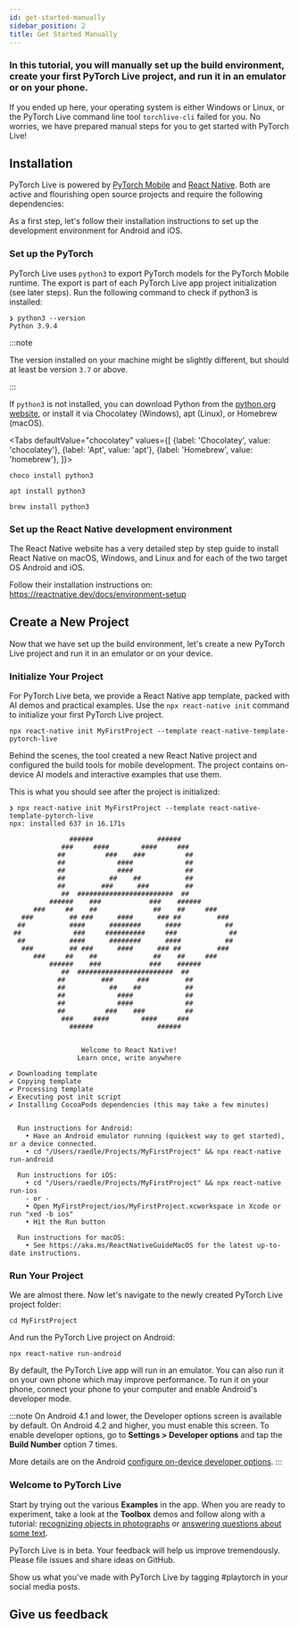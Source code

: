 ```yaml
---
id: get-started-manually
sidebar_position: 2
title: Get Started Manually
---
```




<div className="tutorial-page">

### In this tutorial, you will manually set up the build environment, create your first PyTorch Live project, and run it in an emulator or on your phone.

If you ended up here, your operating system is either Windows or Linux, or the PyTorch Live command line tool `torchlive-cli` failed for you. No worries, we have prepared manual steps for you to get started with PyTorch Live!

<FbInternalOnly>

<WhereToRun />

</FbInternalOnly>

## Installation

PyTorch Live is powered by [PyTorch Mobile](https://pytorch.org/mobile) and [React Native](https://reactnative.dev/). Both are active and flourishing open source projects and require the following dependencies:

<DevelopmentDependencies />

<AppleM1Note />

As a first step, let's follow their installation instructions to set up the development environment for Android and iOS.

### Set up the PyTorch

PyTorch Live uses `python3` to export PyTorch models for the PyTorch Mobile runtime. The export is part of each PyTorch Live app project initialization (see later steps). Run the following command to check if python3 is installed:


```shell
❯ python3 --version
Python 3.9.4
```

:::note

The version installed on your machine might be slightly different, but should at least be version `3.7` or above.

:::


If `python3` is not installed, you can download Python from the [python.org website](https://python.org), or install it via Chocolatey (Windows), apt (Linux), or Homebrew (macOS).

<Tabs
  defaultValue="chocolatey"
  values={[
    {label: 'Chocolatey', value: 'chocolatey'},
    {label: 'Apt', value: 'apt'},
    {label: 'Homebrew', value: 'homebrew'},
  ]}>
  <TabItem value="chocolatey">

  ```shell
  choco install python3
  ```

  </TabItem>
  <TabItem value="apt">

  ```shell
  apt install python3
  ```

  </TabItem>
  <TabItem value="homebrew">

  ```shell
  brew install python3
  ```

  </TabItem>
</Tabs>

### Set up the React Native development environment

The React Native website has a very detailed step by step guide to install React Native on macOS, Windows, and Linux and for each of the two target OS Android and iOS.

Follow their installation instructions on: https://reactnative.dev/docs/environment-setup

## Create a New Project

Now that we have set up the build environment, let's create a new PyTorch Live project and run it in an emulator or on your device.

### Initialize Your Project

For PyTorch Live beta, we provide a React Native app template, packed with AI demos and practical examples. Use the `npx react-native init` command to initialize your first PyTorch Live project.

```shell
npx react-native init MyFirstProject --template react-native-template-pytorch-live
```

Behind the scenes, the tool created a new React Native project and configured the build tools for mobile development. The project contains on-device AI models and interactive examples that use them.

This is what you should see after the project is initialized:

```shell title="Expected output"
❯ npx react-native init MyFirstProject --template react-native-template-pytorch-live
npx: installed 637 in 16.171s

               ######                ######
             ###     ####        ####     ###
            ##          ###    ###          ##
            ##             ####             ##
            ##             ####             ##
            ##           ##    ##           ##
            ##         ###      ###         ##
             ##  ########################  ##
          ######    ###            ###    ######
      ###     ##    ##              ##    ##     ###
   ###         ## ###      ####      ### ##         ###
  ##           ####      ########      ####           ##
 ##             ###     ##########     ###             ##
  ##           ####      ########      ####           ##
   ###         ## ###      ####      ### ##         ###
      ###     ##    ##              ##    ##     ###
          ######    ###            ###    ######
             ##  ########################  ##
            ##         ###      ###         ##
            ##           ##    ##           ##
            ##             ####             ##
            ##             ####             ##
            ##          ###    ###          ##
             ###     ####        ####     ###
               ######                ######


                  Welcome to React Native!
                 Learn once, write anywhere

✔ Downloading template
✔ Copying template
✔ Processing template
✔ Executing post init script
✔ Installing CocoaPods dependencies (this may take a few minutes)


  Run instructions for Android:
    • Have an Android emulator running (quickest way to get started), or a device connected.
    • cd "/Users/raedle/Projects/MyFirstProject" && npx react-native run-android

  Run instructions for iOS:
    • cd "/Users/raedle/Projects/MyFirstProject" && npx react-native run-ios
    - or -
    • Open MyFirstProject/ios/MyFirstProject.xcworkspace in Xcode or run "xed -b ios"
    • Hit the Run button

  Run instructions for macOS:
    • See https://aka.ms/ReactNativeGuideMacOS for the latest up-to-date instructions.
```

### Run Your Project

We are almost there. Now let's navigate to the newly created PyTorch Live project folder:

```shell
cd MyFirstProject
```

And run the PyTorch Live project on Android:

```shell
npx react-native run-android
```

By default, the PyTorch Live app will run in an emulator. You can also run it on your own phone which may improve performance. To run it on your phone, connect your phone to your computer and enable Android's developer mode.

:::note
On Android 4.1 and lower, the Developer options screen is available by default. On Android 4.2 and higher, you must enable this screen. To enable developer options, go to **Settings > Developer options** and tap the **Build Number** option 7 times.

More details are on the Android [configure on-device developer options](https://developer.android.com/studio/debug/dev-options).
:::


### Welcome to PyTorch Live

Start by trying out the various **Examples** in the app. When you are ready to experiment, take a look at the **Toolbox** demos and follow along with a tutorial: [recognizing objects in photographs](./image-classification.mdx) or [answering questions about some text](./question-answering.mdx).

<DocVideo asset="demo" />

PyTorch Live is in beta. Your feedback will help us improve tremendously. Please file issues and share ideas on GitHub.

Show us what you've made with PyTorch Live by tagging #playtorch in your social media posts.

## Give us feedback

<SurveyLinkButton docTitle="Get Started Manually" />

</div>
